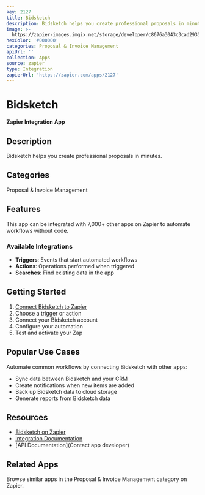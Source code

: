 ```yaml
---
key: 2127
title: Bidsketch
description: Bidsketch helps you create professional proposals in minutes.
image: >-
  https://zapier-images.imgix.net/storage/developer/c8676a3043c3cad2935bb693c5a57a1f.png?auto=format%2Ccompress&ixlib=python-3.0.0&q=50
hexColor: '#000000'
categories: Proposal & Invoice Management
apiUrl: ''
collection: Apps
source: zapier
type: Integration
zapierUrl: 'https://zapier.com/apps/2127'
---
```

# Bidsketch

**Zapier Integration App**

## Description

Bidsketch helps you create professional proposals in minutes.

## Categories

Proposal & Invoice Management

## Features

This app can be integrated with 7,000+ other apps on Zapier to automate workflows without code.

### Available Integrations

- **Triggers**: Events that start automated workflows
- **Actions**: Operations performed when triggered
- **Searches**: Find existing data in the app

## Getting Started

1. [Connect Bidsketch to Zapier](https://zapier.com/apps/2127)
2. Choose a trigger or action
3. Connect your Bidsketch account
4. Configure your automation
5. Test and activate your Zap

## Popular Use Cases

Automate common workflows by connecting Bidsketch with other apps:

- Sync data between Bidsketch and your CRM
- Create notifications when new items are added
- Back up Bidsketch data to cloud storage
- Generate reports from Bidsketch data

## Resources

- [Bidsketch on Zapier](https://zapier.com/apps/2127)
- [Integration Documentation](https://zapier.com/apps/2127/integrations)
- [API Documentation](Contact app developer)

## Related Apps

Browse similar apps in the Proposal & Invoice Management category on Zapier.
